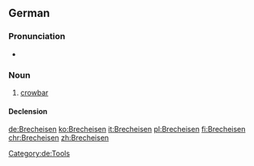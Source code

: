 ==German==

===Pronunciation===
* {{IPA|/ˈbʀɛçˌʔaɪ̯zn̩/|/ˈbʀɛçˌʔaɪ̯zən/|lang=de}}

===Noun===
{{de-noun|n|Brecheisens|Brecheisen}}

# [[crowbar]]

====Declension====
{{de-decl-noun-n|s||n}}

[[Category:de:Tools]]

[[de:Brecheisen]]
[[ko:Brecheisen]]
[[it:Brecheisen]]
[[pl:Brecheisen]]
[[fi:Brecheisen]]
[[chr:Brecheisen]]
[[zh:Brecheisen]]